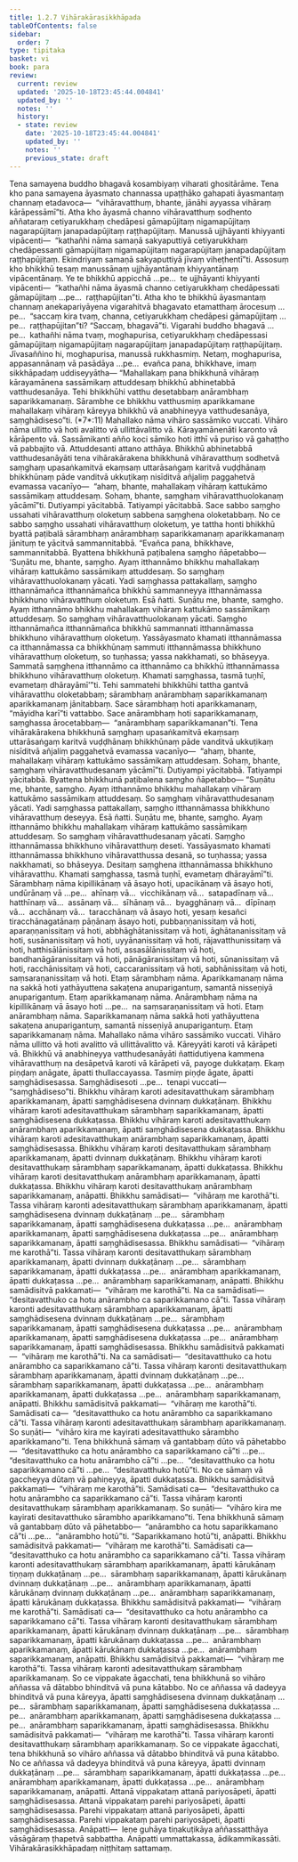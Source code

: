```yaml
---
title: 1.2.7 Vihārakārasikkhāpada
tableOfContents: false
sidebar:
  order: 7
type: tipitaka
basket: vi
book: para
review:
  current: review
  updated: '2025-10-18T23:45:44.004841'
  updated_by: ''
  notes: ''
  history:
  - state: review
    date: '2025-10-18T23:45:44.004841'
    updated_by: ''
    notes: ''
    previous_state: draft
---
```



<DynamicBreadcrumb />


<ReviewStatus review={frontmatter.review} showDetails={true} />

<HypothesisAnnotation frontmatter={frontmatter} />

<Division number="365" book="para" e="ch" v="1" p="237">

<Paragraph number="1512" book="para">
Tena samayena buddho bhagavā kosambiyaṃ viharati ghositārāme. Tena kho pana samayena āyasmato channassa upaṭṭhāko gahapati āyasmantaṃ channaṃ etadavoca—  “vihāravatthuṃ, bhante, jānāhi ayyassa vihāraṃ kārāpessāmī”ti. Atha kho āyasmā channo vihāravatthuṃ sodhento aññataraṃ cetiyarukkhaṃ chedāpesi gāmapūjitaṃ nigamapūjitaṃ nagarapūjitaṃ janapadapūjitaṃ raṭṭhapūjitaṃ. Manussā ujjhāyanti khiyyanti vipācenti—  “kathañhi nāma samaṇā sakyaputtiyā cetiyarukkhaṃ chedāpessanti gāmapūjitaṃ nigamapūjitaṃ nagarapūjitaṃ janapadapūjitaṃ raṭṭhapūjitaṃ. Ekindriyaṃ samaṇā sakyaputtiyā jīvaṃ viheṭhentī”ti.
</Paragraph>

<Paragraph number="1513" book="para">
Assosuṃ kho bhikkhū tesaṃ manussānaṃ ujjhāyantānaṃ khiyyantānaṃ vipācentānaṃ. Ye te bhikkhū appicchā …pe…  te ujjhāyanti khiyyanti vipācenti—  “kathañhi nāma āyasmā channo cetiyarukkhaṃ chedāpessati gāmapūjitaṃ …pe…  raṭṭhapūjitan”ti.
</Paragraph>

<Paragraph number="1514" book="para">
Atha kho te bhikkhū āyasmantaṃ channaṃ anekapariyāyena vigarahitvā bhagavato etamatthaṃ ārocesuṃ …pe…  “saccaṃ kira tvaṃ, channa, cetiyarukkhaṃ chedāpesi gāmapūjitaṃ …pe…  raṭṭhapūjitan”ti? “Saccaṃ, bhagavā”ti. Vigarahi buddho bhagavā …pe…  kathañhi nāma tvaṃ, moghapurisa, cetiyarukkhaṃ chedāpessasi gāmapūjitaṃ nigamapūjitaṃ nagarapūjitaṃ janapadapūjitaṃ raṭṭhapūjitaṃ. Jīvasaññino hi, moghapurisa, manussā rukkhasmiṃ. Netaṃ, moghapurisa, appasannānaṃ vā pasādāya …pe…  evañca pana, bhikkhave, imaṃ sikkhāpadaṃ uddiseyyātha—
</Paragraph>

</Division>
<Division number="366" book="para" e="ch" v="1" p="237">

<Paragraph number="1515" book="para">
<Emphasis>“Mahallakaṃ pana bhikkhunā vihāraṃ kārayamānena sassāmikaṃ attuddesaṃ bhikkhū abhinetabbā vatthudesanāya. Tehi bhikkhūhi vatthu desetabbaṃ anārambhaṃ saparikkamanaṃ. Sārambhe ce bhikkhu vatthusmiṃ aparikkamane mahallakaṃ vihāraṃ kāreyya bhikkhū vā anabhineyya vatthudesanāya, saṃghādiseso”</Emphasis>ti. (*7*:<Emphasis>11</Emphasis>)
</Paragraph>

</Division>
<Division number="367" book="para" e="ch" v="1" p="237">

<Paragraph number="1516" book="para">
<Emphasis>Mahallako</Emphasis> nāma vihāro sassāmiko vuccati.
</Paragraph>

<Paragraph number="1517" book="para">
<Emphasis>Vihāro</Emphasis> nāma ullitto vā hoti avalitto vā ullittāvalitto vā.
</Paragraph>

<Paragraph number="1518" book="para">
<Emphasis>Kārayamānenā</Emphasis>ti karonto vā kārāpento vā.
</Paragraph>

<Paragraph number="1519" book="para">
<Emphasis>Sassāmikan</Emphasis>ti añño koci sāmiko hoti itthī vā puriso vā gahaṭṭho vā pabbajito vā.
</Paragraph>

<Paragraph number="1520" book="para">
<Emphasis>Attuddesan</Emphasis>ti attano atthāya.
</Paragraph>

<Paragraph number="1521" book="para">
<Emphasis>Bhikkhū abhinetabbā vatthudesanāyā</Emphasis>ti tena vihārakārakena bhikkhunā vihāravatthuṃ sodhetvā saṃghaṃ upasaṅkamitvā ekaṃsaṃ uttarāsaṅgaṃ karitvā vuḍḍhānaṃ bhikkhūnaṃ pāde vanditvā ukkuṭikaṃ nisīditvā añjaliṃ paggahetvā evamassa vacanīyo—  “ahaṃ, bhante, mahallakaṃ vihāraṃ kattukāmo sassāmikaṃ attuddesaṃ. Sohaṃ, bhante, saṃghaṃ vihāravatthuolokanaṃ yācāmī”ti. Dutiyampi yācitabbā. Tatiyampi yācitabbā. Sace sabbo saṃgho ussahati vihāravatthuṃ oloketuṃ sabbena saṃghena oloketabbaṃ. No ce sabbo saṃgho ussahati vihāravatthuṃ oloketuṃ, ye tattha honti bhikkhū byattā paṭibalā sārambhaṃ anārambhaṃ saparikkamanaṃ aparikkamanaṃ jānituṃ te yācitvā sammannitabbā. “Evañca pana, bhikkhave, sammannitabbā. Byattena bhikkhunā paṭibalena saṃgho ñāpetabbo—
</Paragraph>

</Division>
<Division number="368" book="para" e="ch" v="1" p="238">

<Paragraph number="1522" book="para">
‘Suṇātu me, bhante, saṃgho. Ayaṃ itthannāmo bhikkhu mahallakaṃ vihāraṃ kattukāmo sassāmikaṃ attuddesaṃ. So saṃghaṃ vihāravatthuolokanaṃ yācati. Yadi saṃghassa pattakallaṃ, saṃgho itthannāmañca itthannāmañca bhikkhū sammanneyya itthannāmassa bhikkhuno vihāravatthuṃ oloketuṃ. Esā ñatti.
</Paragraph>

<Paragraph number="1523" book="para">
Suṇātu me, bhante, saṃgho. Ayaṃ itthannāmo bhikkhu mahallakaṃ vihāraṃ kattukāmo sassāmikaṃ attuddesaṃ. So saṃghaṃ vihāravatthuolokanaṃ yācati. Saṃgho itthannāmañca itthannāmañca bhikkhū sammannati itthannāmassa bhikkhuno vihāravatthuṃ oloketuṃ. Yassāyasmato khamati itthannāmassa ca itthannāmassa ca bhikkhūnaṃ sammuti itthannāmassa bhikkhuno vihāravatthuṃ oloketuṃ, so tuṇhassa; yassa nakkhamati, so bhāseyya.
</Paragraph>

<Paragraph number="1524" book="para">
Sammatā saṃghena itthannāmo ca itthannāmo ca bhikkhū itthannāmassa bhikkhuno vihāravatthuṃ oloketuṃ. Khamati saṃghassa, tasmā tuṇhī, evametaṃ dhārayāmī’”ti.
</Paragraph>

</Division>
<Division number="369" book="para" e="ch" v="1" p="239">

<Paragraph number="1525" book="para">
Tehi sammatehi bhikkhūhi tattha gantvā vihāravatthu oloketabbaṃ; sārambhaṃ anārambhaṃ saparikkamanaṃ aparikkamanaṃ jānitabbaṃ. Sace sārambhaṃ hoti aparikkamanaṃ, “māyidha karī”ti vattabbo. Sace anārambhaṃ hoti saparikkamanaṃ, saṃghassa ārocetabbaṃ—  “anārambhaṃ saparikkamanan”ti. Tena vihārakārakena bhikkhunā saṃghaṃ upasaṅkamitvā ekaṃsaṃ uttarāsaṅgaṃ karitvā vuḍḍhānaṃ bhikkhūnaṃ pāde vanditvā ukkuṭikaṃ nisīditvā añjaliṃ paggahetvā evamassa vacanīyo—  “ahaṃ, bhante, mahallakaṃ vihāraṃ kattukāmo sassāmikaṃ attuddesaṃ. Sohaṃ, bhante, saṃghaṃ vihāravatthudesanaṃ yācāmī”ti. Dutiyampi yācitabbā. Tatiyampi yācitabbā. Byattena bhikkhunā paṭibalena saṃgho ñāpetabbo—
</Paragraph>

</Division>
<Division number="370" book="para" e="ch" v="1" p="239">

<Paragraph number="1526" book="para">
“Suṇātu me, bhante, saṃgho. Ayaṃ itthannāmo bhikkhu mahallakaṃ vihāraṃ kattukāmo sassāmikaṃ attuddesaṃ. So saṃghaṃ vihāravatthudesanaṃ yācati. Yadi saṃghassa pattakallaṃ, saṃgho itthannāmassa bhikkhuno vihāravatthuṃ deseyya. Esā ñatti.
</Paragraph>

<Paragraph number="1527" book="para">
Suṇātu me, bhante, saṃgho. Ayaṃ itthannāmo bhikkhu mahallakaṃ vihāraṃ kattukāmo sassāmikaṃ attuddesaṃ. So saṃghaṃ vihāravatthudesanaṃ yācati. Saṃgho itthannāmassa bhikkhuno vihāravatthuṃ deseti. Yassāyasmato khamati itthannāmassa bhikkhuno vihāravatthussa desanā, so tuṇhassa; yassa nakkhamati, so bhāseyya.
</Paragraph>

<Paragraph number="1528" book="para">
Desitaṃ saṃghena itthannāmassa bhikkhuno vihāravatthu. Khamati saṃghassa, tasmā tuṇhī, evametaṃ dhārayāmī”ti.
</Paragraph>

</Division>
<Division number="371" book="para" e="ch" v="1" p="239">

<Paragraph number="1529" book="para">
<Emphasis>Sārambhaṃ</Emphasis> nāma kipillikānaṃ vā āsayo hoti, upacikānaṃ vā āsayo hoti, undūrānaṃ vā …pe…  ahīnaṃ vā…  vicchikānaṃ vā…  satapadīnaṃ vā…  hatthīnaṃ vā…  assānaṃ vā…  sīhānaṃ vā…  byagghānaṃ vā…  dīpīnaṃ vā…  acchānaṃ vā…  taracchānaṃ vā āsayo hoti, yesaṃ kesañci tiracchānagatānaṃ pāṇānaṃ āsayo hoti, pubbaṇṇanissitaṃ vā hoti, aparaṇṇanissitaṃ vā hoti, abbhāghātanissitaṃ vā hoti, āghātananissitaṃ vā hoti, susānanissitaṃ vā hoti, uyyānanissitaṃ vā hoti, rājavatthunissitaṃ vā hoti, hatthisālānissitaṃ vā hoti, assasālānissitaṃ vā hoti, bandhanāgāranissitaṃ vā hoti, pānāgāranissitaṃ vā hoti, sūnanissitaṃ vā hoti, racchānissitaṃ vā hoti, caccaranissitaṃ vā hoti, sabhānissitaṃ vā hoti, saṃsaraṇanissitaṃ vā hoti. Etaṃ sārambhaṃ nāma.
</Paragraph>

<Paragraph number="1530" book="para">
<Emphasis>Aparikkamanaṃ</Emphasis> nāma na sakkā hoti yathāyuttena sakaṭena anuparigantuṃ, samantā nisseṇiyā anuparigantuṃ. Etaṃ aparikkamanaṃ nāma.
</Paragraph>

<Paragraph number="1531" book="para">
<Emphasis>Anārambhaṃ</Emphasis> nāma na kipillikānaṃ vā āsayo hoti …pe…  na saṃsaraṇanissitaṃ vā hoti. Etaṃ anārambhaṃ nāma.
</Paragraph>

<Paragraph number="1532" book="para">
<Emphasis>Saparikkamanaṃ</Emphasis> nāma sakkā hoti yathāyuttena sakaṭena anuparigantuṃ, samantā nisseṇiyā anuparigantuṃ. Etaṃ saparikkamanaṃ nāma.
</Paragraph>

<Paragraph number="1533" book="para">
<Emphasis>Mahallako</Emphasis> nāma vihāro sassāmiko vuccati.
</Paragraph>

<Paragraph number="1534" book="para">
<Emphasis>Vihāro</Emphasis> nāma ullitto vā hoti avalitto vā ullittāvalitto vā.
</Paragraph>

<Paragraph number="1535" book="para">
<Emphasis>Kāreyyā</Emphasis>ti karoti vā kārāpeti vā.
</Paragraph>

<Paragraph number="1536" book="para">
<Emphasis>Bhikkhū vā anabhineyya vatthudesanāyā</Emphasis>ti ñattidutiyena kammena vihāravatthuṃ na desāpetvā karoti vā kārāpeti vā, payoge dukkaṭaṃ. Ekaṃ piṇḍaṃ anāgate, āpatti thullaccayassa. Tasmiṃ piṇḍe āgate, āpatti saṃghādisesassa.
</Paragraph>

<Paragraph number="1537" book="para">
<Emphasis>Saṃghādiseso</Emphasis>ti …pe…  tenapi vuccati—  “saṃghādiseso”ti.
</Paragraph>

</Division>
<Division number="372" book="para" e="ch" v="1" p="240">

<Paragraph number="1538" book="para">
Bhikkhu vihāraṃ karoti adesitavatthukaṃ sārambhaṃ aparikkamanaṃ, āpatti saṃghādisesena dvinnaṃ dukkaṭānaṃ. Bhikkhu vihāraṃ karoti adesitavatthukaṃ sārambhaṃ saparikkamanaṃ, āpatti saṃghādisesena dukkaṭassa. Bhikkhu vihāraṃ karoti adesitavatthukaṃ anārambhaṃ aparikkamanaṃ, āpatti saṃghādisesena dukkaṭassa. Bhikkhu vihāraṃ karoti adesitavatthukaṃ anārambhaṃ saparikkamanaṃ, āpatti saṃghādisesassa.
</Paragraph>

<Paragraph number="1539" book="para">
Bhikkhu vihāraṃ karoti desitavatthukaṃ sārambhaṃ aparikkamanaṃ, āpatti dvinnaṃ dukkaṭānaṃ. Bhikkhu vihāraṃ karoti desitavatthukaṃ sārambhaṃ saparikkamanaṃ, āpatti dukkaṭassa. Bhikkhu vihāraṃ karoti desitavatthukaṃ anārambhaṃ aparikkamanaṃ, āpatti dukkaṭassa. Bhikkhu vihāraṃ karoti desitavatthukaṃ anārambhaṃ saparikkamanaṃ, anāpatti.
</Paragraph>

</Division>
<Division number="373" book="para" e="ch" v="1" p="241">

<Paragraph number="1540" book="para">
Bhikkhu samādisati—  “vihāraṃ me karothā”ti. Tassa vihāraṃ karonti adesitavatthukaṃ sārambhaṃ aparikkamanaṃ, āpatti saṃghādisesena dvinnaṃ dukkaṭānaṃ …pe…  sārambhaṃ saparikkamanaṃ, āpatti saṃghādisesena dukkaṭassa …pe…  anārambhaṃ aparikkamanaṃ, āpatti saṃghādisesena dukkaṭassa …pe…  anārambhaṃ saparikkamanaṃ, āpatti saṃghādisesassa.
</Paragraph>

<Paragraph number="1541" book="para">
Bhikkhu samādisati—  “vihāraṃ me karothā”ti. Tassa vihāraṃ karonti desitavatthukaṃ sārambhaṃ aparikkamanaṃ, āpatti dvinnaṃ dukkaṭānaṃ …pe…  sārambhaṃ saparikkamanaṃ, āpatti dukkaṭassa …pe…  anārambhaṃ aparikkamanaṃ, āpatti dukkaṭassa …pe…  anārambhaṃ saparikkamanaṃ, anāpatti.
</Paragraph>

</Division>
<Division number="374" book="para" e="ch" v="1" p="241">

<Paragraph number="1542" book="para">
Bhikkhu samādisitvā pakkamati—  “vihāraṃ me karothā”ti. Na ca samādisati—  “desitavatthuko ca hotu anārambho ca saparikkamano cā”ti. Tassa vihāraṃ karonti adesitavatthukaṃ sārambhaṃ aparikkamanaṃ, āpatti saṃghādisesena dvinnaṃ dukkaṭānaṃ …pe…  sārambhaṃ saparikkamanaṃ, āpatti saṃghādisesena dukkaṭassa …pe…  anārambhaṃ aparikkamanaṃ, āpatti saṃghādisesena dukkaṭassa …pe…  anārambhaṃ saparikkamanaṃ, āpatti saṃghādisesassa.
</Paragraph>

<Paragraph number="1543" book="para">
Bhikkhu samādisitvā pakkamati—  “vihāraṃ me karothā”ti. Na ca samādisati—  “desitavatthuko ca hotu anārambho ca saparikkamano cā”ti. Tassa vihāraṃ karonti desitavatthukaṃ sārambhaṃ aparikkamanaṃ, āpatti dvinnaṃ dukkaṭānaṃ …pe…  sārambhaṃ saparikkamanaṃ, āpatti dukkaṭassa …pe…  anārambhaṃ aparikkamanaṃ, āpatti dukkaṭassa …pe…  anārambhaṃ saparikkamanaṃ, anāpatti.
</Paragraph>

</Division>
<Division number="375" book="para" e="ch" v="1" p="241">

<Paragraph number="1544" book="para">
Bhikkhu samādisitvā pakkamati—  “vihāraṃ me karothā”ti. Samādisati ca—  “desitavatthuko ca hotu anārambho ca saparikkamano cā”ti. Tassa vihāraṃ karonti adesitavatthukaṃ sārambhaṃ aparikkamanaṃ. So suṇāti—  “vihāro kira me kayirati adesitavatthuko sārambho aparikkamano”ti. Tena bhikkhunā sāmaṃ vā gantabbaṃ dūto vā pāhetabbo—  “desitavatthuko ca hotu anārambho ca saparikkamano cā”ti …pe…  “desitavatthuko ca hotu anārambho cā”ti …pe…  “desitavatthuko ca hotu saparikkamano cā”ti …pe…  “desitavatthuko hotū”ti. No ce sāmaṃ vā gaccheyya dūtaṃ vā pahiṇeyya, āpatti dukkaṭassa.
</Paragraph>

<Paragraph number="1545" book="para">
Bhikkhu samādisitvā pakkamati—  “vihāraṃ me karothā”ti. Samādisati ca—  “desitavatthuko ca hotu anārambho ca saparikkamano cā”ti. Tassa vihāraṃ karonti desitavatthukaṃ sārambhaṃ aparikkamanaṃ. So suṇāti—  “vihāro kira me kayirati desitavatthuko sārambho aparikkamano”ti. Tena bhikkhunā sāmaṃ vā gantabbaṃ dūto vā pāhetabbo—  “anārambho ca hotu saparikkamano cā”ti …pe…  “anārambho hotū”ti. “Saparikkamano hotū”ti, anāpatti.
</Paragraph>

</Division>
<Division number="376" book="para" e="ch" v="1" p="242">

<Paragraph number="1546" book="para">
Bhikkhu samādisitvā pakkamati—  “vihāraṃ me karothā”ti. Samādisati ca—  “desitavatthuko ca hotu anārambho ca saparikkamano cā”ti. Tassa vihāraṃ karonti adesitavatthukaṃ sārambhaṃ aparikkamanaṃ, āpatti kārukānaṃ tiṇṇaṃ dukkaṭānaṃ …pe…  sārambhaṃ saparikkamanaṃ, āpatti kārukānaṃ dvinnaṃ dukkaṭānaṃ …pe…  anārambhaṃ aparikkamanaṃ, āpatti kārukānaṃ dvinnaṃ dukkaṭānaṃ …pe…  anārambhaṃ saparikkamanaṃ, āpatti kārukānaṃ dukkaṭassa.
</Paragraph>

<Paragraph number="1547" book="para">
Bhikkhu samādisitvā pakkamati—  “vihāraṃ me karothā”ti. Samādisati ca—  “desitavatthuko ca hotu anārambho ca saparikkamano cā”ti. Tassa vihāraṃ karonti desitavatthukaṃ sārambhaṃ aparikkamanaṃ, āpatti kārukānaṃ dvinnaṃ dukkaṭānaṃ …pe…  sārambhaṃ saparikkamanaṃ, āpatti kārukānaṃ dukkaṭassa …pe…  anārambhaṃ aparikkamanaṃ, āpatti kārukānaṃ dukkaṭassa …pe…  anārambhaṃ saparikkamanaṃ, anāpatti.
</Paragraph>

</Division>
<Division number="377" book="para" e="ch" v="1" p="242">

<Paragraph number="1548" book="para">
Bhikkhu samādisitvā pakkamati—  “vihāraṃ me karothā”ti. Tassa vihāraṃ karonti adesitavatthukaṃ sārambhaṃ aparikkamanaṃ. So ce vippakate āgacchati, tena bhikkhunā so vihāro aññassa vā dātabbo bhinditvā vā puna kātabbo. No ce aññassa vā dadeyya bhinditvā vā puna kāreyya, āpatti saṃghādisesena dvinnaṃ dukkaṭānaṃ …pe…  sārambhaṃ saparikkamanaṃ, āpatti saṃghādisesena dukkaṭassa …pe…  anārambhaṃ aparikkamanaṃ, āpatti saṃghādisesena dukkaṭassa …pe…  anārambhaṃ saparikkamanaṃ, āpatti saṃghādisesassa.
</Paragraph>

<Paragraph number="1549" book="para">
Bhikkhu samādisitvā pakkamati—  “vihāraṃ me karothā”ti. Tassa vihāraṃ karonti desitavatthukaṃ sārambhaṃ aparikkamanaṃ. So ce vippakate āgacchati, tena bhikkhunā so vihāro aññassa vā dātabbo bhinditvā vā puna kātabbo. No ce aññassa vā dadeyya bhinditvā vā puna kāreyya, āpatti dvinnaṃ dukkaṭānaṃ …pe…  sārambhaṃ saparikkamanaṃ, āpatti dukkaṭassa …pe…  anārambhaṃ aparikkamanaṃ, āpatti dukkaṭassa …pe…  anārambhaṃ saparikkamanaṃ, anāpatti.
</Paragraph>

</Division>
<Division number="378" book="para" e="ch" v="1" p="243">

<Paragraph number="1550" book="para">
Attanā vippakataṃ attanā pariyosāpeti, āpatti saṃghādisesassa.
</Paragraph>

<Paragraph number="1551" book="para">
Attanā vippakataṃ parehi pariyosāpeti, āpatti saṃghādisesassa.
</Paragraph>

<Paragraph number="1552" book="para">
Parehi vippakataṃ attanā pariyosāpeti, āpatti saṃghādisesassa.
</Paragraph>

<Paragraph number="1553" book="para">
Parehi vippakataṃ parehi pariyosāpeti, āpatti saṃghādisesassa.
</Paragraph>

</Division>
<Division number="379" book="para" e="ch" v="1" p="243">

<Paragraph number="1554" book="para">
Anāpatti—  leṇe guhāya tiṇakuṭikāya aññassatthāya vāsāgāraṃ ṭhapetvā sabbattha. Anāpatti ummattakassa, ādikammikassāti.

</Paragraph>
</Division>

<Paragraph number="1555" type="center" book="para">
Vihārakārasikkhāpadaṃ niṭṭhitaṃ sattamaṃ.
</Paragraph>